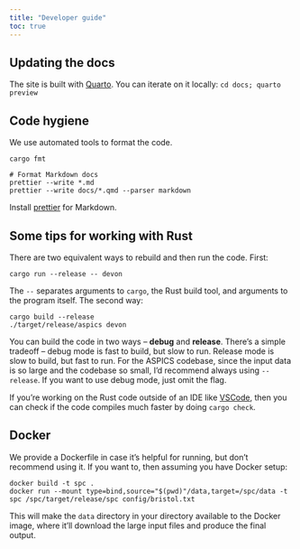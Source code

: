 ```yaml
---
title: "Developer guide"
toc: true
---
```


## Updating the docs

The site is built with [Quarto](https://quarto.org/). You can iterate on it
locally: `cd docs; quarto preview`

## Code hygiene

We use automated tools to format the code.

```shell
cargo fmt

# Format Markdown docs
prettier --write *.md
prettier --write docs/*.qmd --parser markdown
```

Install [prettier](https://prettier.io) for Markdown.

## Some tips for working with Rust

There are two equivalent ways to rebuild and then run the code. First:

```shell
cargo run --release -- devon
```

The `--` separates arguments to `cargo`, the Rust build tool, and arguments to
the program itself. The second way:

```shell
cargo build --release
./target/release/aspics devon
```

You can build the code in two ways -- **debug** and **release**. There's a
simple tradeoff -- debug mode is fast to build, but slow to run. Release mode is
slow to build, but fast to run. For the ASPICS codebase, since the input data is
so large and the codebase so small, I'd recommend always using `--release`. If
you want to use debug mode, just omit the flag.

If you're working on the Rust code outside of an IDE like
[VSCode](https://marketplace.visualstudio.com/items?itemName=rust-lang.rust),
then you can check if the code compiles much faster by doing `cargo check`.

## Docker

We provide a Dockerfile in case it's helpful for running, but don't recommend
using it. If you want to, then assuming you have Docker setup:

```shell
docker build -t spc .
docker run --mount type=bind,source="$(pwd)"/data,target=/spc/data -t spc /spc/target/release/spc config/bristol.txt
```

This will make the `data` directory in your directory available to the Docker
image, where it'll download the large input files and produce the final output.
